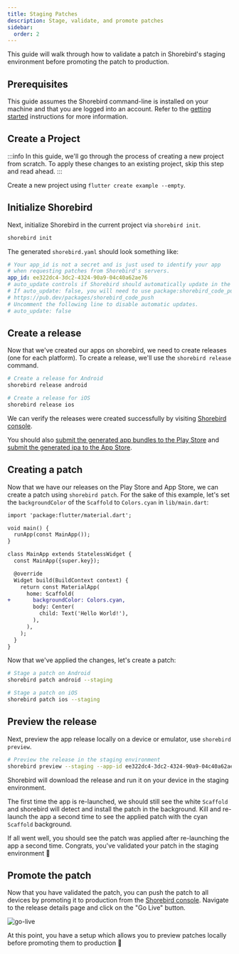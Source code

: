 ```yaml
---
title: Staging Patches
description: Stage, validate, and promote patches
sidebar:
  order: 2
---
```


This guide will walk through how to validate a patch in Shorebird's staging environment before promoting the patch to production.

## Prerequisites

This guide assumes the Shorebird command-line is installed on your machine and that you are logged into an account. Refer to the [getting started](/) instructions for more information.

## Create a Project

:::info
In this guide, we'll go through the process of creating a new project from scratch. To apply these changes to an existing project, skip this step and read ahead.
:::

Create a new project using `flutter create example --empty`.

## Initialize Shorebird

Next, initialize Shorebird in the current project via `shorebird init`.

```sh
shorebird init
```

The generated `shorebird.yaml` should look something like:

```yaml
# Your app_id is not a secret and is just used to identify your app
# when requesting patches from Shorebird's servers.
app_id: ee322dc4-3dc2-4324-90a9-04c40a62ae76
# auto_update controls if Shorebird should automatically update in the background on launch.
# If auto_update: false, you will need to use package:shorebird_code_push to trigger updates.
# https://pub.dev/packages/shorebird_code_push
# Uncomment the following line to disable automatic updates.
# auto_update: false
```

## Create a release

Now that we've created our apps on shorebird, we need to create releases (one for each platform). To create a release, we'll use the `shorebird release` command.

```sh
# Create a release for Android
shorebird release android

# Create a release for iOS
shorebird release ios
```

We can verify the releases were created successfully by visiting [Shorebird console](https://console.shorebird.dev).

You should also [submit the generated app bundles to the Play Store](/guides/release/android#upload-to-the-play-store) and [submit the generated ipa to the App Store](/guides/release/ios#upload-to-the-app-store).

## Creating a patch

Now that we have our releases on the Play Store and App Store, we can create a patch using `shorebird patch`. For the sake of this example, let's set the `backgroundColor` of the `Scaffold` to `Colors.cyan` in `lib/main.dart`:

```diff
import 'package:flutter/material.dart';

void main() {
  runApp(const MainApp());
}

class MainApp extends StatelessWidget {
  const MainApp({super.key});

  @override
  Widget build(BuildContext context) {
    return const MaterialApp(
      home: Scaffold(
+       backgroundColor: Colors.cyan,
        body: Center(
          child: Text('Hello World!'),
        ),
      ),
    );
  }
}

```

Now that we've applied the changes, let's create a patch:

```sh
# Stage a patch on Android
shorebird patch android --staging

# Stage a patch on iOS
shorebird patch ios --staging
```

## Preview the release

Next, preview the app release locally on a device or emulator, use `shorebird preview`.

```sh
# Preview the release in the staging environment
shorebird preview --staging --app-id ee322dc4-3dc2-4324-90a9-04c40a62ae76 --release-version 1.0.0+1
```

Shorebird will download the release and run it on your device in the staging environment.

The first time the app is re-launched, we should still see the white `Scaffold` and shorebird will detect and install the patch in the background. Kill and re-launch the app a second time to see the applied patch with the cyan `Scaffold` background.

If all went well, you should see the patch was applied after re-launching the app a second time. Congrats, you've validated your patch in the staging environment 🥳

## Promote the patch

Now that you have validated the patch, you can push the patch to all devices by promoting it to production from the [Shorebird console](https://console.shorebird.dev). Navigate to the release details page and click on the "Go Live" button.

![go-live](https://github.com/shorebirdtech/docs/assets/8855632/70fa5176-4e6a-4d7a-b820-6b24eca2c27a)

At this point, you have a setup which allows you to preview patches locally before promoting them to production 🎉
